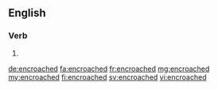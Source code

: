 ==English==

===Verb===
{{head|en|verb form}}

# {{en-past of|encroach}}

[[de:encroached]]
[[fa:encroached]]
[[fr:encroached]]
[[mg:encroached]]
[[my:encroached]]
[[fi:encroached]]
[[sv:encroached]]
[[vi:encroached]]